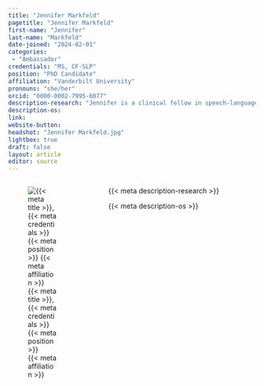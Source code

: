 ```yaml
---
title: "Jennifer Markfeld"
pagetitle: "Jennifer Markfeld"
first-name: "Jennifer"
last-name: "Markfeld"
date-joined: "2024-02-01"
categories:
 - "Ambassador"
credentials: "MS, CF-SLP"
position: "PhD Candidate"
affiliation: "Vanderbilt University"
pronouns: "she/her"
orcid: "0000-0002-7995-6077"
description-research: "Jennifer is a clinical fellow in speech-language pathologiy and PhD candidate at Vanderbilt University in the Biobehavioral Approaches to NeuroDevelopment Lab. Her broad interests include language development, early language experiences, caregiver-infant interactions, implementation science, and interventions to support infants who are at increased likelihood for neurodevelopmental conditions. Jennifer is passionate about increasing awareness of open science practices and is thrilled to be on the CSDisseminate team!"
description-os:
link:
website-button: 
headshot: "Jennifer Markfeld.jpg"
lightbox: true
draft: false
layout: article
editor: source
---
```


:::::: columns
::: {.column width="30%"}
![{{< meta title >}}, {{< meta credentials >}}<br>{{< meta position >}}<br>{{< meta affiliation >}}]({{< meta headshot >}})
:::

::: {.column width="5%"}
:::

::: {.column width="65%"}
{{< meta description-research >}}

{{< meta description-os >}}
:::
::::::
